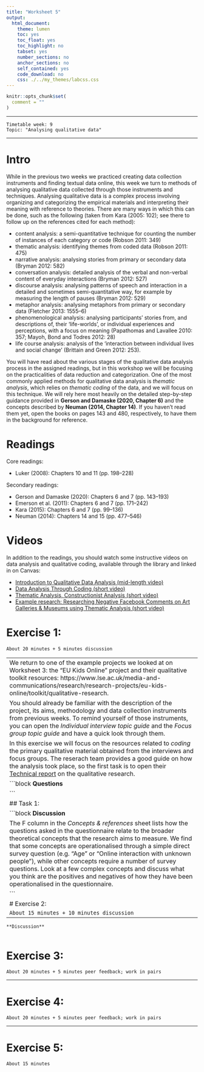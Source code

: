 ```yaml
---
title: "Worksheet 5"
output:
  html_document:
    theme: lumen
    toc: yes
    toc_float: yes
    toc_highlight: no
    tabset: yes
    number_sections: no
    anchor_sections: no
    self_contained: yes
    code_download: no
    css: ./../my_themes/labcss.css
---
```


```r
knitr::opts_chunk$set(
  comment = ""
)
```

------------------------------------------------------------------------

    Timetable week: 9
    Topic: "Analysing qualitative data"
-----------------------------------------------------------------------

# Intro

While in the previous two weeks we practiced creating data collection instruments and finding textual data online, this week we turn to methods of analysing qualitative data collected through those instruments and techniques. Analysing qualitative data is a complex process involving organizing and categorizing the empirical materials and interpreting their meaning with reference to theories. There are many ways in which this can be done, such as the following (taken from Kara (2005: 102); see there to follow up on the references cited for each method):

- content analysis: a semi-quantitative technique for counting the number of instances of each category or code (Robson 2011: 349)
- thematic analysis: identifying themes from coded data (Robson 2011: 475)
- narrative analysis: analysing stories from primary or secondary data (Bryman 2012: 582)
- conversation analysis: detailed analysis of the verbal and non-verbal content of everyday interactions (Bryman 2012: 527)
- discourse analysis: analysing patterns of speech and interaction in a detailed and sometimes semi-quantitative way, for example by measuring the length of pauses (Bryman 2012: 529)
- metaphor analysis: analysing metaphors from primary or secondary data (Fletcher 2013: 1555–6)
- phenomenological analysis: analysing participants’ stories from, and descriptions of, their ‘life-worlds’, or individual experiences and perceptions, with a focus on meaning (Papathomas and Lavallee 2010: 357; Mayoh, Bond and Todres 2012: 28)
- life course analysis: analysis of the ‘interaction between individual lives and
social change’ (Brittain and Green 2012: 253).

You will have read about the various stages of the qualitative data analysis process in the assigned readings, but in this workshop we will be focusing on the practicalities of data reduction and categorization. One of the most commonly applied methods for qualitative data analysis is *thematic analysis*, which relies on *thematic coding* of the data, and we will focus on this technique. We will rely here most heavily on the detailed step-by-step guidance provided in **Gerson and Damaske (2020, Chapter 6)** and the concepts described by **Neuman (2014, Chapter 14)**. If you haven't read them yet, open the books on pages 143 and 480, respectively, to have them in the background for reference.

# Readings

Core readings:

- Luker (2008): Chapters 10 and 11 (pp. 198–228)

Secondary readings:

- Gerson and Damaske (2020): Chapters 6 and 7 (pp. 143–193)
- Emerson et al. (2011): Chapters 6 and 7 (pp. 171–242)
- Kara (2015): Chapters 6 and 7 (pp. 99–136)
- Neuman (2014): Chapters 14 and 15 (pp. 477–546)


<!-- SHIFT+CNTRL+C to comment out -->

# Videos

In addition to the readings, you should watch some instructive videos on data analysis and qualitative coding, available through the library and linked in on Canvas:

<!-- Watch Dr. Eric Jensen and Dr. Charles Laurie discuss "Qualitative Data Analysis": -->

<!-- <iframe src="https://methods.sagepub.com/video/embed/an-introduction-to-qualitative-data-analysis?token=2ddbf48b-7ccd-45b7-b911-1ed73c454196d209ee7f7a656393413d0badd4d6bf140b29eaa8d7afd9084e621d75fcd0b75c" scrolling="no" webkitAllowFullScreen="true" mozallowfullscreen="true" allowFullScreen="true" width="650" height="400" data-external="1"></iframe> -->

<!-- There are links to some other shorter videos on the Canvas page. -->

- [Introduction to Qualitative Data Analysis (mid-length video)](https://ncl.instructure.com/courses/48074/modules/items/2535073){target="_blank"}
- [Data Analysis Through Coding (short video)](https://ncl.instructure.com/courses/48074/modules/items/2535070){target="_blank"}
- [Thematic Analysis, Constructionist Analysis (short video)](https://ncl.instructure.com/courses/48074/modules/items/2535071){target="_blank"}
- [Example research: Researching Negative Facebook Comments on Art Galleries & Museums using Thematic Analysis (short video)](https://ncl.instructure.com/courses/48074/modules/items/2535072){target="_blank"}


# Exercise 1: 

`About 20 minutes + 5 minutes discussion`

------------------------------------------------------------------------
We return to one of the example projects we looked at on Worksheet 3: the “EU Kids Online” project and their qualitative toolkit resources: https://www.lse.ac.uk/media-and-communications/research/research-projects/eu-kids-online/toolkit/qualitative-research.

You should already be familiar with the description of the project, its aims, methodology and data collection instruments from previous weeks. To remind yourself of those instruments, you can open the *Individual interview topic guide* and the *Focus group topic guide* and have a quick look through them. 

In this exercise we will focus on the resources related to *coding* the primary qualitative material obtained from the interviews and focus groups. The reserach team provides a good guide on how the analysis took place, so the first task is to open their [Technical report](https://www.lse.ac.uk/media-and-communications/assets/documents/research/eu-kids-online/toolkit/qualitative-research/QualitativeMethodReport.pdf) on the qualitative research. 





```block

**Questions**

```

## Task 1: 


```block
**Discussion**

The F column in the *Concepts & references* sheet lists how the questions asked in the questionnaire relate to the broader theoretical concepts that the research aims to measure. We find that some concepts are operationalised through a simple direct survey question (e.g. "Age" or "Online interaction with unknown people"), while other concepts require a number of survey questions. Look at a few complex concepts and discuss what you think are the positives and negatives of how they have been operationalised in the questionnaire.

```

# Exercise 2:

`About 15 minutes + 10 minutes discussion`

------------------------------------------------------------------------


```block
**Discussion**


```

# Exercise 3:

`About 20 minutes + 5 minutes peer feedback; work in pairs`

------------------------------------------------------------------------



# Exercise 4: 

`About 20 minutes + 5 minutes peer feedback; work in pairs`

------------------------------------------------------------------------


# Exercise 5: 

`About 15 minutes`

